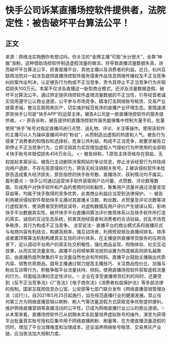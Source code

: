 # 快手公司诉某直播场控软件提供者，法院定性：被告破坏平台算法公平！
## 正文
来源：网络法实物圈你有想过吗，你关注的“金牌主播”可能“水分很大”，全靠“神器”涨粉。这种借助场控软件制造虚假流量的做法，将导致直播流量数据失真，进而破坏平台算法公平，损害直播平台、其他主播以及消费者的利益。近日，杭州互联网法院对一起涉及提供直播场控软件服务侵害作品信息网络传播权及不正当竞争纠纷案作出判决，认定被告行为构成不正当竞争，责令其停止不正当竞争行为并赔偿损失100万元。本案不仅涉及直播这一新型商业模式，还涉及流量数据造假，破坏平台算法公平。通过界定提供场控软件虚增流量数据的不正当性，引导经营者诚实信用遵守公认商业道德，公平参与市场竞争，精准打击网络账号租赁、交易产业链需求端，整治互联网黑灰产，切实维护规范有序的直播产业环境生态。案情速递 原告快手公司是“快手APP”的运营主体。被告A公司是一款直播场控软件的服务提供者。 👉 原告诉称，被告提供的直播场控软件服务能够集中控制大量手机，批量使用“快手”账号对指定直播间进行点赞、送礼物、评论、关注等操作。使用该软件的主播可以人为操纵直播间中的“粉丝”，从而制造出虚假的热度和人气。被告行为侵害了消费者的知情权和选择权，危害公共利益，构成不正当竞争，故要求被告立即停止不正当竞争行为，立即注销其为实现增加虚假人气侵权行为所使用的全部相关快手账号并赔偿损失456万余元。 👉 被告辩称，1.原告主体资格存在瑕疵，无权提起本案诉讼。被告已主动删除涉案网站的争议信息，停止涉诉经营行为并陆续向用户退款，不存在恶意侵权行为，原告无权注销相关账号。2.被诉侵权软件未给原告造成重大经济损失，原告指控的快手账号数、直播场次、获利情况均不属实。 裁判要点 ✨ 快手公司通过运营快手软件获取用户访问量、点赞数、评论数等数据，形成用户对快手软件和产品的使用时间和黏性，聚集用户流量并通过流量变现获益等，均属于快手取得的竞争优势，此类商业利益应当受到法律保护。 ✨ 被告利用被诉侵权软件帮助快手主播对其直播关注数、粉丝数、点赞量及评论次数等进行虚假宣传，使消费者受到明显误导，对虚构数据及用户评价产生错误认知，影响快手平台数据真实性，破坏快手平台直播间算法评价推荐体系以及快手软件所打造的真实、诚信的互动生态系统，损害其他经营者和消费者的合法权益，扰乱市场竞争秩序，其行为构成不正当竞争。 法官说法✨ 直播平台的商业模式系将直播形式与电商内容有机结合，构建高频率、强互动场景，利用短视频及直播间排名、排序或者置顶等算法机制构建真实互信的评价体系，在主播提供直播带货服务的应用场景下，足以调动平台用户的真实社交积极性，强化商品呈现、购物体验、社交互动效果，从而实现流量变现。直播平台将榜单算法规则设置为热度越高则排名越靠前，由直播热度所聚集的平台流量自然也会有所倾斜。直播平台鼓励主播输出优质内容、销售优质商品，倡导主播通过努力提高主播技巧、关注商品性价比、加强与粉丝互动等行为，积极争取平台流量扶持、倾斜。使用直播场控软件获取虚假流量的行为，将面临法律的否定性评价。✨ 企业在享受直播带货红利的同时，还要受到《反不正当竞争法》《广告法》《电子商务法》《消费者权益保护法》等多部法律的规制。国家互联网信息办公室、公安部等七部门联合发布《网络直播营销管理办法（试行）》，自2021年5月25日起施行，旨在规范直播行业的健康发展。禁止任何第三方为网络直播营销以刷粉、刷人气等流量造假方式获取竞争优势提供便利，维护网络直播营销等直播活动的公平性，已成为网络直播行业公认的商业道德。✨ 从本案来看，直播场控软件已从初期未实名批量培养虚拟账号的操作，演变为获得平台批量真实账号授权后集中用于网络直播刷粉、刷量等，在方便直播流量造假的同时，增加了平台治理难度和治理成本，还会滋养网络账号租赁、交易黑灰产业链，应当依法加大规制力度。